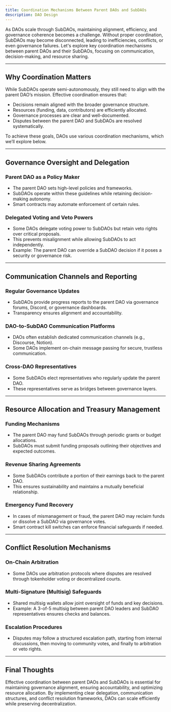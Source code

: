 ```yaml
---
title: Coordination Mechanisms Between Parent DAOs and SubDAOs
description: DAO Design
---
```


As DAOs scale through SubDAOs, maintaining alignment, efficiency, and governance coherence becomes a challenge. Without proper coordination, SubDAOs may become disconnected, leading to inefficiencies, conflicts, or even governance failures. Let's explore key coordination mechanisms between parent DAOs and their SubDAOs, focusing on communication, decision-making, and resource sharing.  

---

## Why Coordination Matters  

While SubDAOs operate semi-autonomously, they still need to align with the parent DAO’s mission. Effective coordination ensures that:  

- Decisions remain aligned with the broader governance structure.  
- Resources (funding, data, contributors) are efficiently allocated.  
- Governance processes are clear and well-documented.  
- Disputes between the parent DAO and SubDAOs are resolved systematically.  

To achieve these goals, DAOs use various coordination mechanisms, which we’ll explore below.  

---

## Governance Oversight and Delegation  

### Parent DAO as a Policy Maker  
- The parent DAO sets high-level policies and frameworks.  
- SubDAOs operate within these guidelines while retaining decision-making autonomy.  
- Smart contracts may automate enforcement of certain rules.  

### Delegated Voting and Veto Powers  
- Some DAOs delegate voting power to SubDAOs but retain veto rights over critical proposals.  
- This prevents misalignment while allowing SubDAOs to act independently.  
- Example: The parent DAO can override a SubDAO decision if it poses a security or governance risk.  

---

## Communication Channels and Reporting  

### Regular Governance Updates  
- SubDAOs provide progress reports to the parent DAO via governance forums, Discord, or governance dashboards.  
- Transparency ensures alignment and accountability.  

### DAO-to-SubDAO Communication Platforms  
- DAOs often establish dedicated communication channels (e.g., Discourse, Notion).  
- Some DAOs implement on-chain message passing for secure, trustless communication.  

### Cross-DAO Representatives  
- Some SubDAOs elect representatives who regularly update the parent DAO.  
- These representatives serve as bridges between governance layers.  

---

## Resource Allocation and Treasury Management  

### Funding Mechanisms  
- The parent DAO may fund SubDAOs through periodic grants or budget allocations.  
- SubDAOs must submit funding proposals outlining their objectives and expected outcomes.  

### Revenue Sharing Agreements  
- Some SubDAOs contribute a portion of their earnings back to the parent DAO.  
- This ensures sustainability and maintains a mutually beneficial relationship.  

### Emergency Fund Recovery  
- In cases of mismanagement or fraud, the parent DAO may reclaim funds or dissolve a SubDAO via governance votes.  
- Smart contract kill switches can enforce financial safeguards if needed.  

---

## Conflict Resolution Mechanisms  

### On-Chain Arbitration  
- Some DAOs use arbitration protocols where disputes are resolved through tokenholder voting or decentralized courts.  

### Multi-Signature (Multisig) Safeguards  
- Shared multisig wallets allow joint oversight of funds and key decisions.  
- Example: A 3-of-5 multisig between parent DAO leaders and SubDAO representatives ensures checks and balances.  

### Escalation Procedures  
- Disputes may follow a structured escalation path, starting from internal discussions, then moving to community votes, and finally to arbitration or veto rights.  

---

## Final Thoughts  

Effective coordination between parent DAOs and SubDAOs is essential for maintaining governance alignment, ensuring accountability, and optimizing resource allocation. By implementing clear delegation, communication structures, and conflict resolution frameworks, DAOs can scale efficiently while preserving decentralization.  

